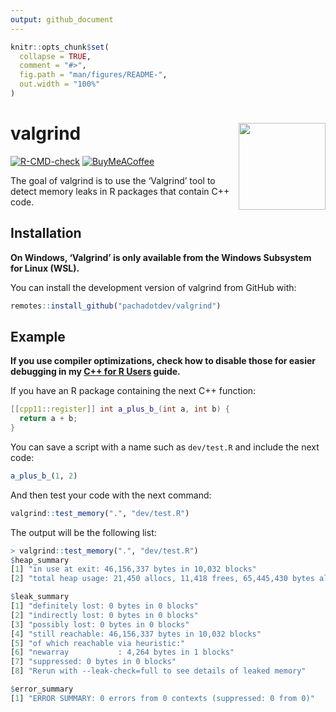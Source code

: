 ```yaml
---
output: github_document
---
```


<!-- README.md is generated from README.Rmd. Please edit that file -->

```r
knitr::opts_chunk$set(
  collapse = TRUE,
  comment = "#>",
  fig.path = "man/figures/README-",
  out.width = "100%"
)
```

# valgrind <img src="man/figures/logo.svg" align="right" height="139" alt="" />

<!-- badges: start -->
[![R-CMD-check](https://github.com/pachadotdev/valgrind/actions/workflows/R-CMD-check.yaml/badge.svg)](https://github.com/pachadotdev/valgrind/actions/workflows/R-CMD-check.yaml)
[![BuyMeACoffee](https://raw.githubusercontent.com/pachadotdev/buymeacoffee-badges/main/bmc-donate-white.svg)](https://buymeacoffee.com/pacha)
<!-- badges: end -->

The goal of valgrind is to use the 'Valgrind' tool to detect memory leaks in R
packages that contain C++ code.

## Installation

**On Windows, 'Valgrind' is only available from the Windows Subsystem for Linux (WSL).**

You can install the development version of valgrind from GitHub with:

``` r
remotes::install_github("pachadotdev/valgrind")
```

## Example

**If you use compiler optimizations, check how to disable those for easier debugging in my [C++ for R Users](https://pacha.dev/cpp11-for-r-users/08-r-packages-expanded.html#compiler-setup) guide.**

If you have an R package containing the next C++ function:

```cpp
[[cpp11::register]] int a_plus_b_(int a, int b) {
  return a + b;
}
```

You can save a script with a name such as `dev/test.R` and include the next
code:

```r
a_plus_b_(1, 2)
```

And then test your code with the next command:

```r
valgrind::test_memory(".", "dev/test.R")  
```

The output will be the following list:

```r
> valgrind::test_memory(".", "dev/test.R")  
$heap_summary
[1] "in use at exit: 46,156,337 bytes in 10,032 blocks"                        
[2] "total heap usage: 21,450 allocs, 11,418 frees, 65,445,430 bytes allocated"

$leak_summary
[1] "definitely lost: 0 bytes in 0 blocks"                        
[2] "indirectly lost: 0 bytes in 0 blocks"                        
[3] "possibly lost: 0 bytes in 0 blocks"                          
[4] "still reachable: 46,156,337 bytes in 10,032 blocks"          
[5] "of which reachable via heuristic:"                           
[6] "newarray           : 4,264 bytes in 1 blocks"                
[7] "suppressed: 0 bytes in 0 blocks"                             
[8] "Rerun with --leak-check=full to see details of leaked memory"

$error_summary
[1] "ERROR SUMMARY: 0 errors from 0 contexts (suppressed: 0 from 0)"
```
